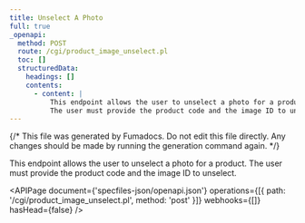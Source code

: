 ```yaml
---
title: Unselect A Photo
full: true
_openapi:
  method: POST
  route: /cgi/product_image_unselect.pl
  toc: []
  structuredData:
    headings: []
    contents:
      - content: |
          This endpoint allows the user to unselect a photo for a product.
          The user must provide the product code and the image ID to unselect.
---
```


{/* This file was generated by Fumadocs. Do not edit this file directly. Any changes should be made by running the generation command again. */}

This endpoint allows the user to unselect a photo for a product.
The user must provide the product code and the image ID to unselect.

<APIPage
  document={'specfiles-json/openapi.json'}
  operations={[{ path: '/cgi/product_image_unselect.pl', method: 'post' }]}
  webhooks={[]}
  hasHead={false}
/>
